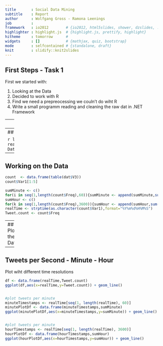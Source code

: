 ```yaml
---
title       : Social Data Mining
subtitle    : Report
author      : Wolfgang Gross - Ramona Leenings
job         : 
framework   : io2012        # {io2012, html5slides, shower, dzslides, ...}
highlighter : highlight.js  # {highlight.js, prettify, highlight}
hitheme     : tomorrow      # 
widgets     : []            # {mathjax, quiz, bootstrap}
mode        : selfcontained # {standalone, draft}
knit        : slidify::knit2slides
---
```



## First Steps - Task 1

First we started with:

1. Looking at the Data
2. Decided to work with R
3. Find we need a prepreocessing we couln't do wiht R
4. Write a small programm reading and cleaning the raw dat in .NET Framework


---
## Data Cleaning

```
code here
```

---
## Data in R
Load and save Data
```r

dat_twelve <- fread('numeric_20140712.csv',header=F,sep=';')
saveRDS("numeric_20140712.Rda")
```

```r
library(ggplot2)
library(bit64)
dat <- readRDS(file="~/Documents/programmierung/Social Data Mining All/numeric_20140712.Rda")
```

---

## Working on the Data
```r
count  <- data.frame(table(dat$V3))
count$Var1[1:5]
```

```r
sumMinute <- c()
for(i in seq(1,length(count$Freq),60)){sumMinute <- append(sumMinute,sum(count$Freq[i:(i+60)]))}
sumHour <- c()
for(k in seq(1,length(count$Freq),3600)){sumHour <- append(sumHour,sum(count$Freq[k:(k+3600)]))}
realTime <- strptime(as.character(count$Var1),format="%Y%m%d%H%M%S")
Tweet.count <- count$Freq
```



---
## Plot the Data
```r
df <- data.frame(realTime,Tweet.count)
ggplot(df,aes(x=realTime,y=Tweet.count)) + geom_line()
```

---
## Tweets per Second - Minute - Hour
Plot wiht different time resolutions

```r
df <- data.frame(realTime,Tweet.count)
ggplot(df,aes(x=realTime,y=Tweet.count)) + geom_line()


#plot tweets per minute
minuteTimestamps <- realTime[seq(1, length(realTime), 60)]
minutePlotDf <- data.frame(minuteTimestamps,sumMinute)
ggplot(minutePlotDf,aes(x=minuteTimestamps,y=sumMinute)) + geom_line()


#plot tweets per minute
hourTimestamps <- realTime[seq(1, length(realTime), 3600)]
hourPlotDf <- data.frame(hourTimestamps,sumHour)
ggplot(hourPlotDf,aes(x=hourTimestamps,y=sumHour)) + geom_line()
```
